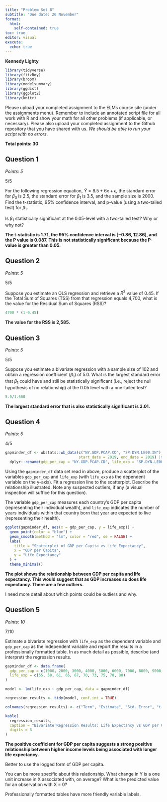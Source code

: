 ```yaml
---
title: "Problem Set 8"
subtitle: "Due date: 20 November"
format: 
  html:
    self-contained: true
toc: true
editor: visual
execute: 
  echo: true
---
```


**Kennedy Lighty**

```r
library(tidyverse)
library(fitzRoy)
library(broom)
library(modelsummary)
library(ggdist)
library(ggplot2)
library(knitr)
```

Please upload your completed assignment to the ELMs course site (under the assignments menu). Remember to include an annotated script file for all work with R and show your math for all other problems (if applicable, or necessary). Please also upload your completed assignment to the Github repository that you have shared with us. *We should be able to run your script with no errors.*

**Total points: 30**

## Question 1

*Points: 5*

::: callout-note
5/5
:::

For the following regression equation, $\hat{Y} = 8.5 + 6x + \epsilon$, the standard error for $\beta_0$ is 2.5, the standard error for $\beta_1$ is 3.5, and the sample size is 2000. Find the t-statistic, 95% confidence interval, and p-value (using a two-tailed test) for $\beta_1$.

Is $\beta_1$ statistically significant at the 0.05-level with a two-tailed test? Why or why not?

**The t-statistic is 1.71, the 95% confidence interval is \[−0.86, 12.86\], and the P value is 0.087. This is not statistically significant because the P-value is greater than 0.05.**

## Question 2

*Points: 5*

::: callout-note
5/5
:::

Suppose you estimate an OLS regression and retrieve a $R^2$ value of 0.45. If the Total Sum of Squares (TSS) from that regression equals 4,700, what is the value for the Residual Sum of Squares (RSS)?

```r
4700 * (1-0.45)
```

**The value for the RSS is 2,585.**

## Question 3

*Points: 5*

::: callout-note
5/5
:::

Suppose you estimate a bivariate regression with a sample size of 102 and obtain a regression coefficient ($\beta_1$) of 5.0. What is the largest standard error that $\beta_1$ could have and still be statistically significant (i.e., reject the null hypothesis of no relationship) at the 0.05 level with a one-tailed test?

```r
5.0/1.660
```

**The largest standard error that is also statistically significant is 3.01.**

## Question 4

*Points: 5*

::: callout-note
4/5
:::

```r
gapminder_df <- wbstats::wb_data(c("NY.GDP.PCAP.CD", "SP.DYN.LE00.IN"),
                                 start_date = 2019, end_date = 2019) |> 
  dplyr::rename(gdp_per_cap = "NY.GDP.PCAP.CD", life_exp = "SP.DYN.LE00.IN")
```

Using the `gapminder_df` data set read in above, produce a scatterplot of the variables `gdp_per_cap` and `life_exp` (with `life_exp` as the dependent variable on the y-axis). Fit a regression line to the scatterplot. Describe the relationship illustrated. Note any suspected outliers, if any (a visual inspection will suffice for this question).

::: callout-note
The variable `gdp_per_cap` measures each country's GDP per capita (representing their individual wealth), and `life_exp` indicates the number of years individuals within that country born that year are expected to live (representing their health).
:::

```r

ggplot(gapminder_df, aes(x = gdp_per_cap, y = life_exp)) +
  geom_point(color = "blue") + 
  geom_smooth(method = "lm", color = "red", se = FALSE) +
  labs(
    title = "Scatterplot of GDP per Capita vs Life Expectancy",
    x = "GDP per Capita",
    y = "Life Expectancy"
  ) +
  theme_minimal()
```

**The plot shows the relationship between GDP per capita and life expectancy. This would suggest that as GDP increases so does life expectancy. There are a few outliers.**

::: callout-note
I need more detail about which points could be outliers and why.
:::

## Question 5

*Points: 10*

::: callout-note
7/10
:::

Estimate a bivariate regression with `life_exp` as the dependent variable and `gdp_per_cap` as the independent variable and report the results in a professionally formatted table. In as much detail as possible, describe (and interpret) the regression results.

```r

gapminder_df <- data.frame(
  gdp_per_cap = c(1000, 2000, 3000, 4000, 5000, 6000, 7000, 8000, 9000, 10000),
  life_exp = c(55, 58, 61, 65, 67, 70, 73, 75, 78, 80)
)

model <- lm(life_exp ~ gdp_per_cap, data = gapminder_df)

regression_results <- tidy(model, conf.int = TRUE)

colnames(regression_results) <- c("Term", "Estimate", "Std. Error", "t-value", "p-value", "Conf.Low", "Conf.High")

kable(
  regression_results,
  caption = "Bivariate Regression Results: Life Expectancy vs GDP per Capita",
  digits = 3
)


```

**The positive coefficient for GDP per capita suggests a strong positive relationship between higher income levels being associated with longer life expectancy.**

::: callout-note
Better to use the logged form of GDP per capita.

You can be more specific about this relationship. What change in Y is a one unit increase in X associated with, on average? What is the predicted value for an observation with X = 0?

Professionally formatted tables have more friendly variable labels.
:::
